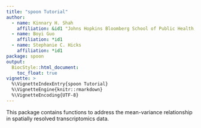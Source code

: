 ```yaml
---
title: "spoon Tutorial"
author: 
  - name: Kinnary H. Shah
    affiliation: &id1 "Johns Hopkins Bloomberg School of Public Health, Baltimore, MD, USA"
  - name: Boyi Guo
    affiliation: *id1
  - name: Stephanie C. Hicks
    affiliation: *id1
package: spoon
output: 
  BiocStyle::html_document: 
    toc_float: true
vignette: >
  %\VignetteIndexEntry{spoon Tutorial}
  %\VignetteEngine{knitr::rmarkdown}
  %\VignetteEncoding{UTF-8}
---
```


This package contains functions to address the mean-variance relationship in spatially resolved transcriptomics data.

